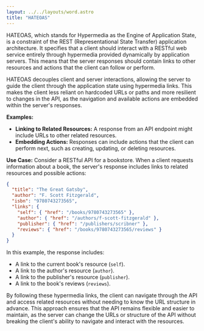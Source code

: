 ```yaml
---
layout: ../../layouts/word.astro
title: "HATEOAS"
---
```

HATEOAS, which stands for Hypermedia as the Engine of Application State, is a constraint of the REST (Representational State Transfer) application architecture. It specifies that a client should interact with a RESTful web service entirely through hypermedia provided dynamically by application servers. This means that the server responses should contain links to other resources and actions that the client can follow or perform.

HATEOAS decouples client and server interactions, allowing the server to guide the client through the application state using hypermedia links. This makes the client less reliant on hardcoded URLs or paths and more resilient to changes in the API, as the navigation and available actions are embedded within the server's responses.

**Examples:**
- **Linking to Related Resources:** A response from an API endpoint might include URLs to other related resources.
- **Embedding Actions:** Responses can include actions that the client can perform next, such as creating, updating, or deleting resources.

**Use Case:**
Consider a RESTful API for a bookstore. When a client requests information about a book, the server's response includes links to related resources and possible actions:
```json
{
  "title": "The Great Gatsby",
  "author": "F. Scott Fitzgerald",
  "isbn": "9780743273565",
  "links": {
    "self": { "href": "/books/9780743273565" },
    "author": { "href": "/authors/f-scott-fitzgerald" },
    "publisher": { "href": "/publishers/scribner" },
    "reviews": { "href": "/books/9780743273565/reviews" }
  }
}
```

In this example, the response includes:
- A link to the current book's resource (`self`).
- A link to the author's resource (`author`).
- A link to the publisher's resource (`publisher`).
- A link to the book's reviews (`reviews`).

By following these hypermedia links, the client can navigate through the API and access related resources without needing to know the URL structure in advance. This approach ensures that the API remains flexible and easier to maintain, as the server can change the URLs or structure of the API without breaking the client's ability to navigate and interact with the resources.